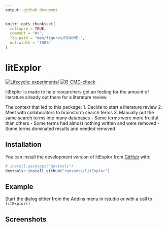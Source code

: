 ```yaml
---
output: github_document
---
```


<!-- README.md is generated from README.Rmd. Please edit that file -->

<!-- https://devguide.ropensci.org/building.html?q=testing#readme -->

```r
knitr::opts_chunk$set(
  collapse = TRUE,
  comment = "#>",
  fig.path = "man/figures/README-",
  out.width = "100%"
)
```

# litExplor

<!-- badges: start -->
[![Lifecycle: experimental](https://img.shields.io/badge/lifecycle-experimental-orange.svg)](https://lifecycle.r-lib.org/articles/stages.html#experimental)
[![R-CMD-check](https://github.com/ransomts/litExplor/workflows/R-CMD-check/badge.svg)](https://github.com/ransomts/litExplor/actions)
<!-- badges: end -->

litExplor is made to help researchers get an feeling for the amount of literature already out there for a literature review. 

The context that led to this package:
1. Decide to start a literature review
2. Meet with collaborators to brainstorm search terms
3. Manually put the same search terms into many databases
   - Some terms were more fruitful than others
   - Some terms had almost nothing written and were removed
   - Some terms dominated results and needed removed


## Installation

You can install the development version of litExplor from [GitHub](https://github.com/) with:

``` r
# install.packages("devtools")
devtools::install_github("ransomts/litExplor")
```

## Example

Start the dialog either from the Addins menu in rstudio or with a call to `litExplor()`

## Screenshots



<!-- You'll still need to render `README.Rmd` regularly, to keep `README.md` up-to-date. `devtools::build_readme()` is handy for this. You could also use GitHub Actions to re-render `README.Rmd` every time you push. An example workflow can be found here: <https://github.com/r-lib/actions/tree/v1/examples>. -->
